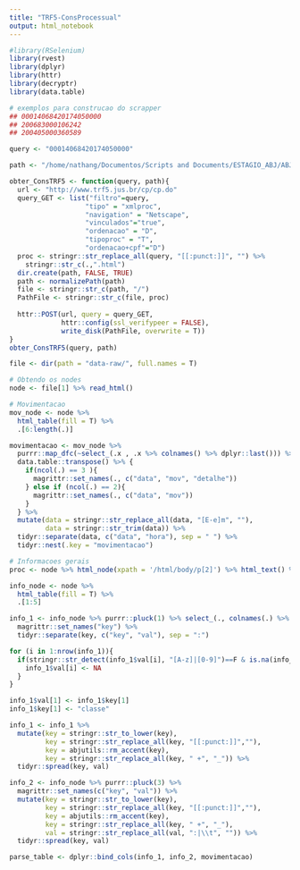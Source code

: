 ```yaml
---
title: "TRF5-ConsProcessual"
output: html_notebook
---
```


```r
#library(RSelenium)
library(rvest)
library(dplyr)
library(httr)
library(decryptr)
library(data.table)
```

```r
# exemplos para construcao do scrapper
## 00014068420174050000
## 200683000106242
## 200405000360589

query <- "00014068420174050000"

path <- "/home/nathang/Documentos/Scripts and Documents/ESTAGIO_ABJ/ABJ/trfs/consulta_processual/TRF5/data-raw/"

obter_ConsTRF5 <- function(query, path){
  url <- "http://www.trf5.jus.br/cp/cp.do"
  query_GET <- list("filtro"=query,
                   "tipo" = "xmlproc",
                   "navigation" = "Netscape",
                   "vinculados"="true",
                   "ordenacao" = "D",
                   "tipoproc" = "T",
                   "ordenacao+cpf"="D")
  proc <- stringr::str_replace_all(query, "[[:punct:]]", "") %>% 
    stringr::str_c(.,".html")
  dir.create(path, FALSE, TRUE)
  path <- normalizePath(path)
  file <- stringr::str_c(path, "/")
  PathFile <- stringr::str_c(file, proc)
  
  httr::POST(url, query = query_GET, 
             httr::config(ssl_verifypeer = FALSE),
             write_disk(PathFile, overwrite = T)) 
}
obter_ConsTRF5(query, path)
```

```r
file <- dir(path = "data-raw/", full.names = T)

# Obtendo os nodes
node <- file[1] %>% read_html()

# Movimentacao
mov_node <- node %>%
  html_table(fill = T) %>% 
  .[6:length(.)]

movimentacao <- mov_node %>% 
  purrr::map_dfc(~select_(.x , .x %>% colnames() %>% dplyr::last())) %>% 
  data.table::transpose() %>% {
    if(ncol(.) == 3 ){
      magrittr::set_names(., c("data", "mov", "detalhe"))
    } else if (ncol(.) == 2){
      magrittr::set_names(., c("data", "mov"))
    }
  } %>% 
  mutate(data = stringr::str_replace_all(data, "[E-e]m", ""),
         data = stringr::str_trim(data)) %>% 
  tidyr::separate(data, c("data", "hora"), sep = " ") %>% 
  tidyr::nest(.key = "movimentacao")

# Informacoes gerais
proc <- node %>% html_node(xpath = '/html/body/p[2]') %>% html_text() %>% stringr::str_replace_all("[^0-9]", "")

info_node <- node %>%
  html_table(fill = T) %>% 
  .[1:5]

info_1 <- info_node %>% purrr::pluck(1) %>% select_(., colnames(.) %>% dplyr::first()) %>% 
  magrittr::set_names("key") %>% 
  tidyr::separate(key, c("key", "val"), sep = ":")

for (i in 1:nrow(info_1)){
  if(stringr::str_detect(info_1$val[i], "[A-z]|[0-9]")==F & is.na(info_1$val[i])==F){
    info_1$val[i] <- NA
  }
}

info_1$val[1] <- info_1$key[1]
info_1$key[1] <- "classe"

info_1 <- info_1 %>%
  mutate(key = stringr::str_to_lower(key),
         key = stringr::str_replace_all(key, "[[:punct:]]",""),
         key = abjutils::rm_accent(key),
         key = stringr::str_replace_all(key, " +", "_")) %>% 
  tidyr::spread(key, val)

info_2 <- info_node %>% purrr::pluck(3) %>% 
  magrittr::set_names(c("key", "val")) %>% 
  mutate(key = stringr::str_to_lower(key),
         key = stringr::str_replace_all(key, "[[:punct:]]",""),
         key = abjutils::rm_accent(key),
         key = stringr::str_replace_all(key, " +", "_"),
         val = stringr::str_replace_all(val, ":|\\t", "")) %>% 
  tidyr::spread(key, val)

parse_table <- dplyr::bind_cols(info_1, info_2, movimentacao)
```

